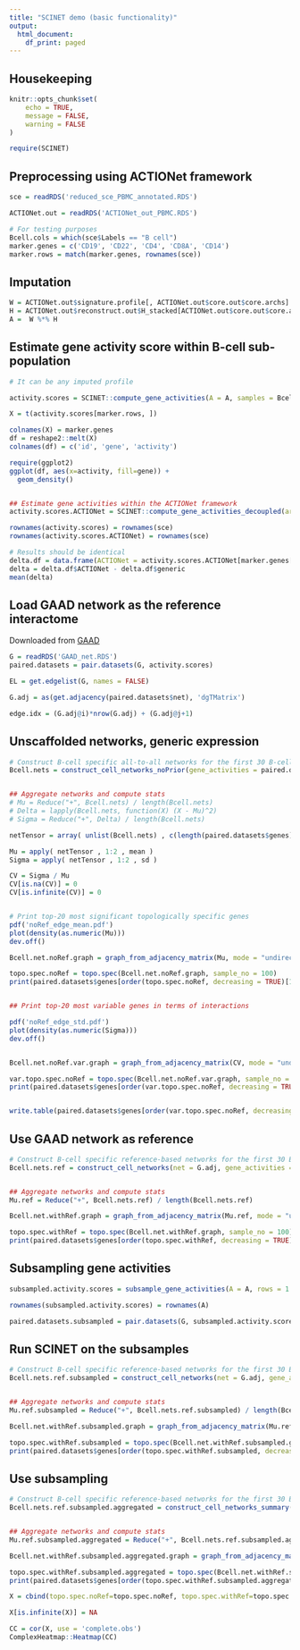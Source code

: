 ```yaml
---
title: "SCINET demo (basic functionality)"
output:
  html_document:
    df_print: paged
---
```


## Housekeeping

```r
knitr::opts_chunk$set(
	echo = TRUE,
	message = FALSE,
	warning = FALSE
)

require(SCINET)

```


## Preprocessing using ACTIONet framework
```r
sce = readRDS('reduced_sce_PBMC_annotated.RDS')

ACTIONet.out = readRDS('ACTIONet_out_PBMC.RDS')

# For testing purposes
Bcell.cols = which(sce$Labels == "B cell")
marker.genes = c('CD19', 'CD22', 'CD4', 'CD8A', 'CD14')
marker.rows = match(marker.genes, rownames(sce))


```


## Imputation
```r

W = ACTIONet.out$signature.profile[, ACTIONet.out$core.out$core.archs]
H = ACTIONet.out$reconstruct.out$H_stacked[ACTIONet.out$core.out$core.archs, ]
A =  W %*% H

```


## Estimate gene activity score within B-cell sub-population
```r
# It can be any imputed profile

activity.scores = SCINET::compute_gene_activities(A = A, samples = Bcell.cols, thread_no = 8)

X = t(activity.scores[marker.rows, ])

colnames(X) = marker.genes
df = reshape2::melt(X)
colnames(df) = c('id', 'gene', 'activity')

require(ggplot2)
ggplot(df, aes(x=activity, fill=gene)) +
  geom_density()


## Estimate gene activities within the ACTIONet framework
activity.scores.ACTIONet = SCINET::compute_gene_activities_decoupled(archetypes = W, H = H , samples = Bcell.cols, thread_no = 8)

rownames(activity.scores) = rownames(sce)
rownames(activity.scores.ACTIONet) = rownames(sce)

# Results should be identical
delta.df = data.frame(ACTIONet = activity.scores.ACTIONet[marker.genes[1], ], generic = activity.scores[marker.genes[1], ])
delta = delta.df$ACTIONet - delta.df$generic
mean(delta)

```



## Load GAAD network as the reference interactome 
Downloaded from [GAAD](http://gaad.medgenius.info/Downloads/co-occurrence_of_gene_pairs_in_ADs.txt.gz)

```r
G = readRDS('GAAD_net.RDS')
paired.datasets = pair.datasets(G, activity.scores)

EL = get.edgelist(G, names = FALSE)

G.adj = as(get.adjacency(paired.datasets$net), 'dgTMatrix')

edge.idx = (G.adj@i)*nrow(G.adj) + (G.adj@j+1)

```



## Unscaffolded networks, generic expression
```r
# Construct B-cell specific all-to-all networks for the first 30 B-cell samples
Bcell.nets = construct_cell_networks_noPrior(gene_activities = paired.datasets$activity.scores[, 1:30], thread_no = 8)


## Aggregate networks and compute stats
# Mu = Reduce("+", Bcell.nets) / length(Bcell.nets)
# Delta = lapply(Bcell.nets, function(X) (X - Mu)^2)
# Sigma = Reduce("+", Delta) / length(Bcell.nets)

netTensor = array( unlist(Bcell.nets) , c(length(paired.datasets$genes), length(paired.datasets$genes), length(Bcell.nets)) )

Mu = apply( netTensor , 1:2 , mean )
Sigma = apply( netTensor , 1:2 , sd )

CV = Sigma / Mu
CV[is.na(CV)] = 0
CV[is.infinite(CV)] = 0


# Print top-20 most significant topologically specific genes
pdf('noRef_edge_mean.pdf')
plot(density(as.numeric(Mu)))
dev.off()

Bcell.net.noRef.graph = graph_from_adjacency_matrix(Mu, mode = "undirected", weighted = TRUE)

topo.spec.noRef = topo.spec(Bcell.net.noRef.graph, sample_no = 100)
print(paired.datasets$genes[order(topo.spec.noRef, decreasing = TRUE)[1:20]])


## Print top-20 most variable genes in terms of interactions

pdf('noRef_edge_std.pdf')
plot(density(as.numeric(Sigma)))
dev.off()


Bcell.net.noRef.var.graph = graph_from_adjacency_matrix(CV, mode = "undirected", weighted = TRUE)

var.topo.spec.noRef = topo.spec(Bcell.net.noRef.var.graph, sample_no = 100)
print(paired.datasets$genes[order(var.topo.spec.noRef, decreasing = TRUE)[1:20]])


write.table(paired.datasets$genes[order(var.topo.spec.noRef, decreasing = TRUE)], file = "var_genes_cv.txt", row.names = FALSE, col.names = FALSE, quote = FALSE)


```


## Use GAAD network as reference
```r
# Construct B-cell specific reference-based networks for the first 30 B-cell samples
Bcell.nets.ref = construct_cell_networks(net = G.adj, gene_activities = paired.datasets$activity.scores[, 1:10], thread_no = 8)


## Aggregate networks and compute stats
Mu.ref = Reduce("+", Bcell.nets.ref) / length(Bcell.nets.ref)

Bcell.net.withRef.graph = graph_from_adjacency_matrix(Mu.ref, mode = "undirected", weighted = TRUE)

topo.spec.withRef = topo.spec(Bcell.net.withRef.graph, sample_no = 100)
print(paired.datasets$genes[order(topo.spec.withRef, decreasing = TRUE)[1:20]])

```

## Subsampling gene activities
```r
subsampled.activity.scores = subsample_gene_activities(A = A, rows = 1:nrow(A), samples = Bcell.cols, thread_no = 8, total_subsamples = 30, cells_per_subsample = 10, seed = 0)

rownames(subsampled.activity.scores) = rownames(A)

paired.datasets.subsampled = pair.datasets(G, subsampled.activity.scores)

```

## Run SCINET on the subsamples
```r
# Construct B-cell specific reference-based networks for the first 30 B-cell samples
Bcell.nets.ref.subsampled = construct_cell_networks(net = G.adj, gene_activities = paired.datasets.subsampled$activity.scores, thread_no = 8)


## Aggregate networks and compute stats
Mu.ref.subsampled = Reduce("+", Bcell.nets.ref.subsampled) / length(Bcell.nets.ref.subsampled)

Bcell.net.withRef.subsampled.graph = graph_from_adjacency_matrix(Mu.ref.subsampled, mode = "undirected", weighted = TRUE)

topo.spec.withRef.subsampled = topo.spec(Bcell.net.withRef.subsampled.graph, sample_no = 100)
print(paired.datasets$genes[order(topo.spec.withRef.subsampled, decreasing = TRUE)[1:20]])

```



## Use subsampling
```r
# Construct B-cell specific reference-based networks for the first 30 B-cell samples
Bcell.nets.ref.subsampled.aggregated = construct_cell_networks_summary(net = G.adj, gene_activities = paired.datasets.subsampled$activity.scores, thread_no = 8, total_subsamples = 30, cells_per_subsample = 10, seed = 0)


## Aggregate networks and compute stats
Mu.ref.subsampled.aggregated = Reduce("+", Bcell.nets.ref.subsampled.aggregated) / length(Bcell.nets.ref.subsampled.aggregated)

Bcell.net.withRef.subsampled.aggregated.graph = graph_from_adjacency_matrix(Mu.ref.subsampled.aggregated, mode = "undirected", weighted = TRUE)

topo.spec.withRef.subsampled.aggregated = topo.spec(Bcell.net.withRef.subsampled.aggregated.graph, sample_no = 100)
print(paired.datasets$genes[order(topo.spec.withRef.subsampled.aggregated, decreasing = TRUE)[1:20]])

```


```r
X = cbind(topo.spec.noRef=topo.spec.noRef, topo.spec.withRef=topo.spec.withRef, topo.spec.withRef.subsampled=topo.spec.withRef.subsampled, topo.spec.withRef.subsampled.aggregated=topo.spec.withRef.subsampled.aggregated)

X[is.infinite(X)] = NA

CC = cor(X, use = 'complete.obs')
ComplexHeatmap::Heatmap(CC)

```

